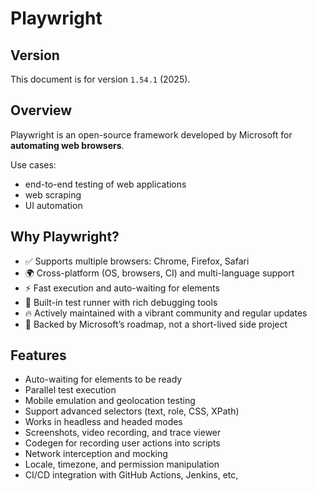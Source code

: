 # Playwright

## Version

This document is for version `1.54.1` (2025).


## Overview

Playwright is an open-source framework developed by Microsoft for **automating web browsers**.

Use cases:
- end-to-end testing of web applications
- web scraping
- UI automation


## Why Playwright?

- ✅ Supports multiple browsers: Chrome, Firefox, Safari  
- 🌍 Cross-platform (OS, browsers, CI) and multi-language support  
- ⚡ Fast execution and auto-waiting for elements  
- 🧪 Built-in test runner with rich debugging tools  
- 🔥 Actively maintained with a vibrant community and regular updates  
- 🏁 Backed by Microsoft’s roadmap, not a short-lived side project


## Features

- Auto-waiting for elements to be ready
- Parallel test execution
- Mobile emulation and geolocation testing
- Support advanced selectors (text, role, CSS, XPath)
- Works in headless and headed modes  
- Screenshots, video recording, and trace viewer
- Codegen for recording user actions into scripts
- Network interception and mocking
- Locale, timezone, and permission manipulation
- CI/CD integration with GitHub Actions, Jenkins, etc,
